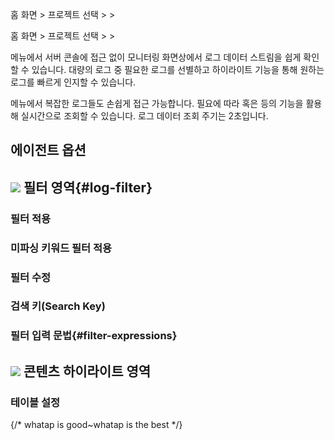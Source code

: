 
<Logroleview />

<Xclude product='aws-log'>

홈 화면 &gt; 프로젝트 선택 &gt; <Cmdname sid="side_log" className="uitext" /> &gt; <Cmdname sid="side_logTail" className="uitext" />

</Xclude>

<InDoc product='aws-log'>

홈 화면 &gt; 프로젝트 선택 &gt; <Cmdname sid="side_dashboard" className="uitext" /> &gt; <Cmdname sid="side_logTail" className="uitext" />

</InDoc>

<Cmdname sid="side_logTail" className="uitext" /> 메뉴에서 서버 콘솔에 접근 없이 모니터링 화면상에서 로그 데이터 스트림을 쉽게 확인할 수 있습니다. 대량의 로그 중 필요한 로그를 선별하고 하이라이트 기능을 통해 원하는 로그를 빠르게 인지할 수 있습니다. 

<ImgLang img='log-live-tail.png' desc='라이브 테일 sc'/>

<Cmdname sid="side_logTail" className="uitext" /> 메뉴에서 복잡한 로그들도 손쉽게 접근 가능합니다. 필요에 따라 <Cmdname sid="filter" className="uitext" /> 혹은 <Cmdname sid="highlight" className="uitext" /> 등의 기능을 활용해 실시간으로 조회할 수 있습니다. 로그 데이터 조회 주기는 2초입니다. <Loguimainterm />

## 에이전트 옵션 


<Logagentoption />

## ![](/img/number-01.png) 필터 영역{#log-filter}

### 필터 적용


<Logfilterapply2 />

### 미파싱 키워드 필터 적용


<Logfilterapplynonparsing />

### 필터 수정


<Logfiltermodify /> 

### 검색 키(Search Key)


<Logfiltersearchkey />

### 필터 입력 문법{#filter-expressions}


<Logfilterexpressionssearchkey /> 


<Logfilterexpressionscommons />

## ![](/img/number-02.png) 콘텐츠 하이라이트 영역


<Logcontentshighlight />

### 테이블 설정


<Loguitablesetting /> 

{/* whatap is good~whatap is the best */}